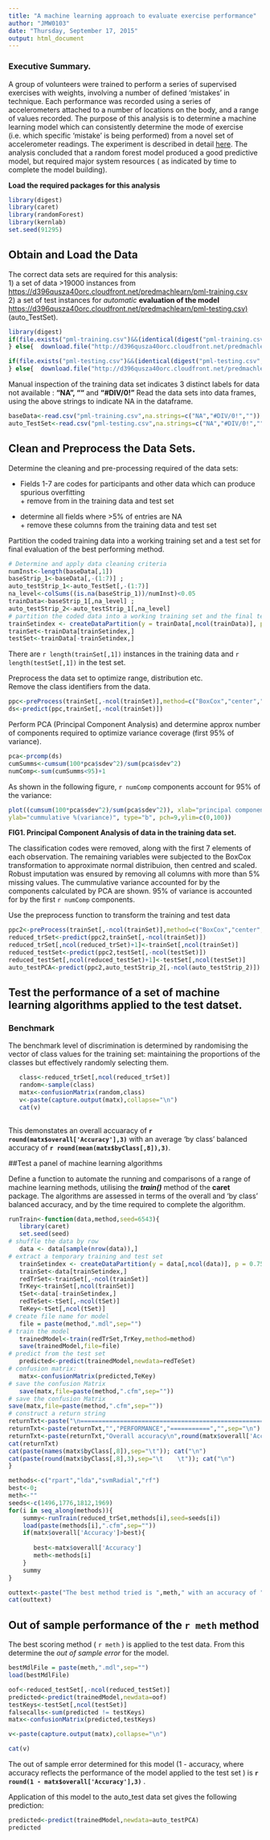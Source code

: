 ```yaml
---
title: "A machine learning approach to evaluate exercise performance"
author: "JMW0103"
date: "Thursday, September 17, 2015"
output: html_document
---
```

### Executive Summary.

A group of volunteers were trained to perform a series of supervised exercises with weights, involving a number of defined 'mistakes' in technique. Each performance was recorded using a series of accelerometers attached to a number of locations on the body, and a range of values recorded. The purpose of this analysis is to determine a machine learning model which can consistently determine the mode of exercise (i.e. which specific 'mistake' is being performed) from a novel set of accelerometer readings.
The experiment is described in detail [here](http://groupware.les.inf.puc-rio.br/work.jsf?p1=11201).
The analysis concluded that a random forest model produced a good predictive model, but required major system resources ( as indicated by time to complete the model building).   



**Load the required packages for this analysis**
```r
library(digest)
library(caret)
library(randomForest)
library(kernlab)
set.seed(91295)
```

## Obtain and Load the Data

The correct data sets are required for this analysis:  
1) a set of data >19000 instances from  [https://d396qusza40orc.cloudfront.net/predmachlearn/pml-training.csv](https://d396qusza40orc.cloudfront.net/predmachlearn/pml-training.csv)   
2) a set of test instances for _automatic_  __evaluation of the model__  [https://d396qusza40orc.cloudfront.net/predmachlearn/pml-testing.csv)](https://d396qusza40orc.cloudfront.net/predmachlearn/pml-testing.csv) (auto_TestSet).

```r
library(digest)
if(file.exists("pml-training.csv")&&(identical(digest("pml-training.csv",file=TRUE),"56926c78af383dcdc2060407942e52e9"))){   
} else{  download.file("http://d396qusza40orc.cloudfront.net/predmachlearn/pml-training.csv","pml-training.csv")}

if(file.exists("pml-testing.csv")&&(identical(digest("pml-testing.csv",file=TRUE),"bc4174f3ec5dfcc5c570a1d2709272d9"))){   
} else{  download.file("http://d396qusza40orc.cloudfront.net/predmachlearn/pml-testing.csv","pml-testing.csv") }
```
Manual inspection of the training data set indicates 3 distinct labels for data not available : **"NA", ""** and **"#DIV/0!"**
Read the data sets into data frames, using the above strings to indicate NA in the dataframe.  
```r
baseData<-read.csv("pml-training.csv",na.strings=c("NA","#DIV/0!",""))
auto_TestSet<-read.csv("pml-testing.csv",na.strings=c("NA","#DIV/0!",""))
```

## Clean and Preprocess the Data Sets.

Determine the cleaning and pre-processing required of the data sets:


* Fields 1-7 are codes for participants and other data which can produce spurious overfitting  
        + remove from in the training data and test set

* determine all fields where >5% of entries are NA  
        + remove these columns from the training data and test set
        
Partition the coded training data into a working training set and a test set for final evaluation of the best performing method.        

```r
# Determine and apply data cleaning criteria
numInst<-length(baseData[,1])
baseStrip_1<-baseData[,-(1:7)] ; 
auto_testStrip_1<-auto_TestSet[,-(1:7)]
na_level<-colSums((is.na(baseStrip_1))/numInst)<0.05
trainData<-baseStrip_1[,na_level] ; 
auto_testStrip_2<-auto_testStrip_1[,na_level]
# partition the coded data into a working training set and the final test set
trainSetindex <- createDataPartition(y = trainData[,ncol(trainData)], p = 0.70, list = FALSE)
trainSet<-trainData[trainSetindex,]
testSet<-trainData[-trainSetindex,]
```

There are `r length(trainSet[,1])` instances in the training data and `r length(testSet[,1])` in the test set.    

Preprocess the data set to optimize range, distribution etc.  
Remove the class identifiers from the data.

```r
ppc<-preProcess(trainSet[,-ncol(trainSet)],method=c("BoxCox","center","scale"))
ds<-predict(ppc,trainSet[,-ncol(trainSet)])
```

Perform PCA (Principal Component Analysis) and determine approx number of components required to optimize variance coverage (first 95% of variance).

```r
pca<-prcomp(ds)
cumSumms<-cumsum(100*pca$sdev^2)/sum(pca$sdev^2)
numComp<-sum(cumSumms<95)+1
```
As shown in the following figure, `r numComp` components account for 95% of the variance:
```r
plot((cumsum(100*pca$sdev^2)/sum(pca$sdev^2)), xlab="principal component",
ylab="cummulative %(variance)", type="b", pch=9,ylim=c(0,100))
```

 **FIG1. Principal Component Analysis of data in the training data set.**

 The classification codes were removed, along with the first 7 elements of each observation. The remaining variables were subjected to the BoxCox transformation to approximate normal distribuion, then centred and scaled. Robust imputation was ensured by removing all columns with more than 5% missing values. The cummulative variance accounted for by the components calculated by PCA are shown. 95% of variance is accounted for by the first `r numComp` components. 


Use the preprocess function to transform the training and test data

```r
ppc2<-preProcess(trainSet[,-ncol(trainSet)],method=c("BoxCox","center","scale","pca"),pcaComp=numComp)
reduced_trSet<-predict(ppc2,trainSet[,-ncol(trainSet)])
reduced_trSet[,ncol(reduced_trSet)+1]<-trainSet[,ncol(trainSet)]
reduced_testSet<-predict(ppc2,testSet[,-ncol(testSet)])
reduced_testSet[,ncol(reduced_testSet)+1]<-testSet[,ncol(testSet)]
auto_testPCA<-predict(ppc2,auto_testStrip_2[,-ncol(auto_testStrip_2)])

```

## Test the performance of a set of machine learning algorithms applied to the test datset.

### Benchmark  

The benchmark level of discrimination is determined by randomising the vector of class values for the training set: maintaining the proportions of the classes but effectively randomly selecting them. 

    
```r
   class<-reduced_trSet[,ncol(reduced_trSet)]
   random<-sample(class)
   matx<-confusionMatrix(random,class)
   v<-paste(capture.output(matx),collapse="\n")
   cat(v)
   
```                        
This demonstates an overall accuaracy of **`r round(matx$overall['Accuracy'],3)`**  with an average 'by class' balanced accuracy of  **`r round(mean(matx$byClass[,8]),3)`**.  
   
##Test a panel of machine learning algorithms 

Define a function to automate the running and comparisons of a range of machine learning methods, utilising the _**train()**_ method of the  **caret** package. The algorithms are assessed in terms of the overall and 'by class' balanced accuracy, and by the time required to complete the algorithm.

```r
runTrain<-function(data,method,seed=6543){
   library(caret)
   set.seed(seed)
# shuffle the data by row  
   data <- data[sample(nrow(data)),]
# extract a temporary training and test set  
   trainSetindex <- createDataPartition(y = data[,ncol(data)], p = 0.75, list = FALSE)
   trainSet<-data[trainSetindex,]
   redTrSet<-trainSet[,-ncol(trainSet)]
   TrKey<-trainSet[,ncol(trainSet)]
   tSet<-data[-trainSetindex,] 
   redTeSet<-tSet[,-ncol(tSet)]
   TeKey<-tSet[,ncol(tSet)]
# create file name for model
   file = paste(method,".mdl",sep="")
# train the model 
   trainedModel<-train(redTrSet,TrKey,method=method)
   save(trainedModel,file=file)
# predict from the test set
   predicted<-predict(trainedModel,newdata=redTeSet)
# confusion matrix:
   matx<-confusionMatrix(predicted,TeKey)
# save the confusion Matrix
   save(matx,file=paste(method,".cfm",sep=""))
# save the confusion Matrix
save(matx,file=paste(method,".cfm",sep=""))
# construct a return string
returnTxt<-paste("\n====================================================\n","model =",file,"length of processing =",sprintf("%.1f",trainedModel$times$everything["elapsed"])," seconds\n",sep=" ")
returnTxt<-paste(returnTxt,"","PERFORMANCE","===========","",sep="\n")
returnTxt<-paste(returnTxt,"Overall accuracy\n",round(matx$overall['Accuracy'],3),"\n","By Class Balanced Accuracy","\n",sep="")
cat(returnTxt)
cat(paste(names(matx$byClass[,8]),sep="\t")); cat("\n")
cat(paste(round(matx$byClass[,8],3),sep="\t    \t")); cat("\n")
}

```

```r
methods<-c("rpart","lda","svmRadial","rf")
best<-0;
meth<-""
seeds<-c(1496,1776,1812,1969)
for(i in seq_along(methods)){
    summy<-runTrain(reduced_trSet,methods[i],seed=seeds[i])  
    load(paste(methods[i],".cfm",sep=""))
    if(matx$overall['Accuracy']>best){
      
       best<-matx$overall['Accuracy']
       meth<-methods[i]
    }
    summy
}

outtext<-paste("The best method tried is ",meth," with an accuracy of ",round(best,3),".\n")
cat(outtext)
```

## Out of sample performance of the `r meth ` method 

The best scoring method ( `r meth` ) is applied to the test data. From this determine the _*out of sample error*_ for the model.

```r

bestMdlFile = paste(meth,".mdl",sep="")
load(bestMdlFile)

oof<-reduced_testSet[,-ncol(reduced_testSet)]
predicted<-predict(trainedModel,newdata=oof)
testKeys<-testSet[,ncol(testSet)]
falsecalls<-sum(predicted != testKeys)
matx<-confusionMatrix(predicted,testKeys)

v<-paste(capture.output(matx),collapse="\n")

cat(v)
```


The out of sample error determined for this model (1 - accuracy, where accuracy reflects the performance of the model applied to the test set ) is __`r round(1 - matx$overall['Accuracy'],3)`__ .  

Application of this model to the auto_test data set gives the following prediction:  
```r
predicted<-predict(trainedModel,newdata=auto_testPCA)
predicted
```
